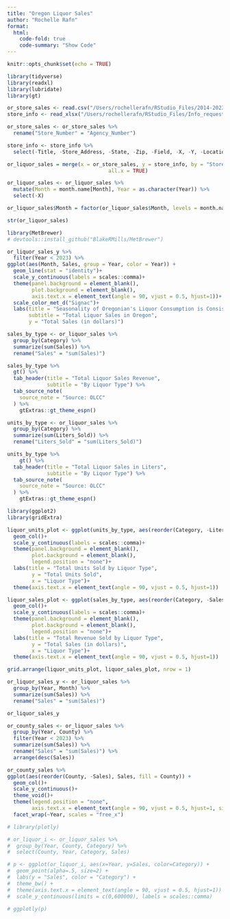 ```yaml
---
title: "Oregon Liquor Sales"
author: "Rochelle Rafn"
format:
  html: 
    code-fold: true
    code-summary: "Show Code"
---
```



```r
knitr::opts_chunk$set(echo = TRUE)
```

```r
library(tidyverse)
library(readxl)
library(lubridate)
library(gt)

or_store_sales <- read.csv("/Users/rochellerafn/RStudio_Files/2014-2023-OR-Liquor-Sales.csv")
store_info <- read_xlsx("/Users/rochellerafn/RStudio_Files/Info_request_store_month_category.xlsx", sheet = 2)
```

```r
or_store_sales <- or_store_sales %>%
  rename("Store_Number" = "Agency_Number")

store_info <- store_info %>%
  select(-Title, -Store_Address, -State, -Zip, -Field, -X, -Y, -Location)
```

```r
or_liquor_sales = merge(x = or_store_sales, y = store_info, by = "Store_Number",
                                 all.x = TRUE)

or_liquor_sales <- or_liquor_sales %>%
  mutate(Month = month.name[Month], Year = as.character(Year)) %>%
  select(-X)

or_liquor_sales$Month = factor(or_liquor_sales$Month, levels = month.name)

str(or_liquor_sales)
```


```r
library(MetBrewer)
# devtools::install_github("BlakeRMills/MetBrewer")

or_liquor_sales_y %>%
  filter(Year < 2023) %>%
ggplot(aes(Month, Sales, group = Year, color = Year)) +
  geom_line(stat = "identity")+
  scale_y_continuous(labels = scales::comma)+
  theme(panel.background = element_blank(),
        plot.background = element_blank(),
        axis.text.x = element_text(angle = 90, vjust = 0.5, hjust=1))+
  scale_color_met_d("Signac")+
  labs(title = "Seasonality of Oregonian's Liquor Consumption is Consistent",
       subtitle = "Total Liquor Sales in Oregon",
       y = "Total Sales (in dollars)")
```


```r
sales_by_type <- or_liquor_sales %>%
  group_by(Category) %>%
  summarize(sum(Sales)) %>%
  rename("Sales" = "sum(Sales)")

sales_by_type %>%
  gt() %>%
  tab_header(title = "Total Liquor Sales Revenue",
             subtitle = "By Liquor Type") %>%
  tab_source_note(
    source_note = "Source: OLCC"
  ) %>%
    gtExtras::gt_theme_espn()
```

```r
units_by_type <- or_liquor_sales %>%
  group_by(Category) %>%
  summarize(sum(Liters_Sold)) %>%
  rename("Liters_Sold" = "sum(Liters_Sold)")

units_by_type %>%
    gt() %>%
  tab_header(title = "Total Liquor Sales in Liters",
             subtitle = "By Liquor Type") %>%
  tab_source_note(
    source_note = "Source: OLCC"
  ) %>%
    gtExtras::gt_theme_espn()
```


```r
library(ggplot2)
library(gridExtra)

liquor_units_plot <- ggplot(units_by_type, aes(reorder(Category, -Liters_Sold), Liters_Sold, group = Category, fill = Category))+
  geom_col()+
  scale_y_continuous(labels = scales::comma)+
  theme(panel.background = element_blank(),
        plot.background = element_blank(),
        legend.position = "none")+
  labs(title = "Total Units Sold by Liquor Type",
        y = "Total Units Sold",
        x = "Liquor Type")+
  theme(axis.text.x = element_text(angle = 90, vjust = 0.5, hjust=1))

liquor_sales_plot <- ggplot(sales_by_type, aes(reorder(Category, -Sales), Sales, group = Category, fill = Category))+
  geom_col()+
  scale_y_continuous(labels = scales::comma)+
  theme(panel.background = element_blank(),
        plot.background = element_blank(),
        legend.position = "none")+
  labs(title = "Total Revenue Sold by Liquor Type",
        y = "Total Sales (in dollars)",
        x = "Liquor Type")+
  theme(axis.text.x = element_text(angle = 90, vjust = 0.5, hjust=1))

grid.arrange(liquor_units_plot, liquor_sales_plot, nrow = 1)
```

```r
or_liquor_sales_y <- or_liquor_sales %>%
  group_by(Year, Month) %>%
  summarize(sum(Sales)) %>%
  rename("Sales" = "sum(Sales)")

or_liquor_sales_y
```

```r
or_county_sales <- or_liquor_sales %>%
  group_by(Year, County) %>%
  filter(Year < 2023) %>%
  summarize(sum(Sales)) %>%
  rename("Sales" = "sum(Sales)") %>%
  arrange(desc(Sales))

or_county_sales %>%
ggplot(aes(reorder(County, -Sales), Sales, fill = County)) +
  geom_col()+
  scale_y_continuous()+
  theme_void()+
  theme(legend.position = "none",
        axis.text.x = element_text(angle = 90, vjust = 0.5, hjust=1, size = 6))+
  facet_wrap(~Year, scales = "free_x")
```

```r
# library(plotly)

# or_liquor_i <- or_liquor_sales %>%
#  group_by(Year, County, Category) %>%
#  select(County, Year, Category, Sales)

# p <- ggplot(or_liquor_i, aes(x=Year, y=Sales, color=Category)) +
#  geom_point(alpha=.5, size=2) +
#  labs(y = "Sales", color = "Category") +
#  theme_bw() +
#  theme(axis.text.x = element_text(angle = 90, vjust = 0.5, hjust=1)) +
#  scale_y_continuous(limits = c(0,600000), labels = scales::comma)

# ggplotly(p)
```




